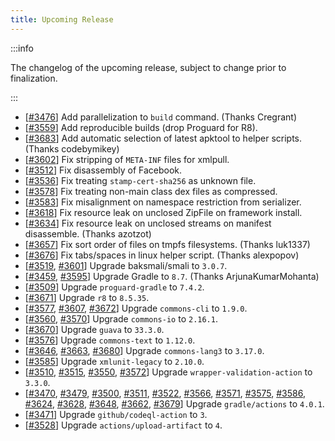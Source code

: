 ```yaml
---
title: Upcoming Release
---
```


:::info

The changelog of the upcoming release, subject to change prior to finalization.

:::

- [[#3476](https://github.com/iBotPeaches/Apktool/pull/3476)] Add parallelization to `build` command. (Thanks Cregrant)
- [[#3559](https://github.com/iBotPeaches/Apktool/pull/3559)] Add reproducible builds (drop Proguard for R8).
- [[#3683](https://github.com/iBotPeaches/Apktool/pull/3683)] Add automatic selection of latest apktool to helper scripts. (Thanks codebymikey)
- [[#3602](https://github.com/iBotPeaches/Apktool/issues/3602)] Fix stripping of `META-INF` files for xmlpull.
- [[#3512](https://github.com/iBotPeaches/Apktool/issues/3512)] Fix disassembly of Facebook.
- [[#3536](https://github.com/iBotPeaches/Apktool/issues/3536)] Fix treating `stamp-cert-sha256` as unknown file.
- [[#3578](https://github.com/iBotPeaches/Apktool/issues/3578)] Fix treating non-main class dex files as compressed.
- [[#3583](https://github.com/iBotPeaches/Apktool/issues/3583)] Fix misalignment on namespace restriction from serializer.
- [[#3618](https://github.com/iBotPeaches/Apktool/pull/3618)] Fix resource leak on unclosed ZipFile on framework install.
- [[#3634](https://github.com/iBotPeaches/Apktool/pull/3634)] Fix resource leak on unclosed streams on manifest disassemble. (Thanks azotzot)
- [[#3657](https://github.com/iBotPeaches/Apktool/pull/3657)] Fix sort order of files on tmpfs filesystems. (Thanks luk1337)
- [[#3676](https://github.com/iBotPeaches/Apktool/pull/3676)] Fix tabs/spaces in linux helper script. (Thanks alexpopov)
- [[#3519](https://github.com/iBotPeaches/Apktool/pull/3519), [#3601](https://github.com/iBotPeaches/Apktool/pull/3601)] Upgrade baksmali/smali to `3.0.7`.
- [[#3459](https://github.com/iBotPeaches/Apktool/pull/3459), [#3595](https://github.com/iBotPeaches/Apktool/pull/3595)] Upgrade Gradle to `8.7`. (Thanks ArjunaKumarMohanta)
- [[#3509](https://github.com/iBotPeaches/Apktool/pull/3509)] Upgrade `proguard-gradle` to `7.4.2`.
- [[#3671](https://github.com/iBotPeaches/Apktool/pull/3671)] Upgrade `r8` to `8.5.35`.
- [[#3577](https://github.com/iBotPeaches/Apktool/pull/3577), [#3607](https://github.com/iBotPeaches/Apktool/pull/3607), [#3672](https://github.com/iBotPeaches/Apktool/pull/3672)] Upgrade `commons-cli` to `1.9.0`.
- [[#3560](https://github.com/iBotPeaches/Apktool/pull/3560), [#3570](https://github.com/iBotPeaches/Apktool/pull/3570)] Upgrade `commons-io` to `2.16.1`.
- [[#3670](https://github.com/iBotPeaches/Apktool/pull/3670)] Upgrade `guava` to `33.3.0`.
- [[#3576](https://github.com/iBotPeaches/Apktool/pull/3576)] Upgrade `commons-text` to `1.12.0`.
- [[#3646](https://github.com/iBotPeaches/Apktool/pull/3647), [#3663](https://github.com/iBotPeaches/Apktool/pull/3663), [#3680](https://github.com/iBotPeaches/Apktool/pull/3680)] Upgrade `commons-lang3` to `3.17.0`.
- [[#3585](https://github.com/iBotPeaches/Apktool/pull/3585)] Upgrade `xmlunit-legacy` to `2.10.0`.
- [[#3510](https://github.com/iBotPeaches/Apktool/pull/3510), [#3515](https://github.com/iBotPeaches/Apktool/pull/3515), [#3550](https://github.com/iBotPeaches/Apktool/pull/3550), [#3572](https://github.com/iBotPeaches/Apktool/pull/3572)] Upgrade `wrapper-validation-action` to `3.3.0`.
- [[#3470](https://github.com/iBotPeaches/Apktool/pull/3470), [#3479](https://github.com/iBotPeaches/Apktool/pull/3479), [#3500](https://github.com/iBotPeaches/Apktool/pull/3500), [#3511](https://github.com/iBotPeaches/Apktool/pull/3511), [#3522](https://github.com/iBotPeaches/Apktool/pull/3522), [#3566](https://github.com/iBotPeaches/Apktool/pull/3566), [#3571](https://github.com/iBotPeaches/Apktool/pull/3571), [#3575](https://github.com/iBotPeaches/Apktool/pull/3575), [#3586](https://github.com/iBotPeaches/Apktool/pull/3586), [#3624](https://github.com/iBotPeaches/Apktool/pull/3624), [#3628](https://github.com/iBotPeaches/Apktool/pull/3628), [#3648](https://github.com/iBotPeaches/Apktool/pull/3648), [#3662](https://github.com/iBotPeaches/Apktool/pull/3662), [#3679](https://github.com/iBotPeaches/Apktool/pull/3679)] Upgrade `gradle/actions` to `4.0.1`.
- [[#3471](https://github.com/iBotPeaches/Apktool/pull/3471)] Upgrade `github/codeql-action` to `3`.
- [[#3528](https://github.com/iBotPeaches/Apktool/pull/3528)] Upgrade `actions/upload-artifact` to `4`.
